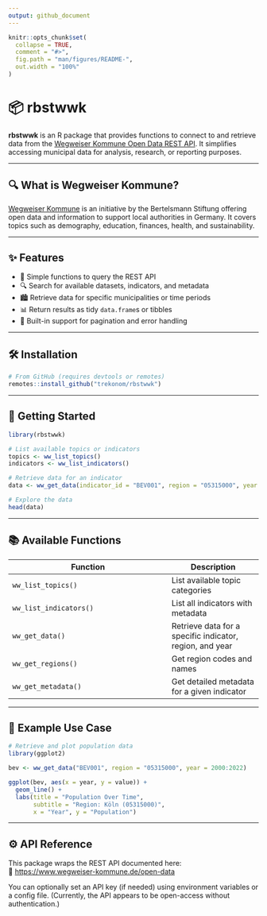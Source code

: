 ```yaml
---
output: github_document
---
```


<!-- README.md is generated from README.Rmd. Please edit that file -->

```r
knitr::opts_chunk$set(
  collapse = TRUE,
  comment = "#>",
  fig.path = "man/figures/README-",
  out.width = "100%"
)
```

# 📦 rbstwwk

**rbstwwk** is an R package that provides functions to connect to and retrieve data from the [Wegweiser Kommune Open Data REST API](https://www.wegweiser-kommune.de/open-data). It simplifies accessing municipal data for analysis, research, or reporting purposes.

---

## 🔍 What is Wegweiser Kommune?

[Wegweiser Kommune](https://www.wegweiser-kommune.de/) is an initiative by the Bertelsmann Stiftung offering open data and information to support local authorities in Germany. It covers topics such as demography, education, finances, health, and sustainability.

---

## ✨ Features

- 📡 Simple functions to query the REST API
- 🔍 Search for available datasets, indicators, and metadata
- 🏙 Retrieve data for specific municipalities or time periods
- 📊 Return results as tidy `data.frame`s or tibbles
- 🔄 Built-in support for pagination and error handling

---

## 🛠 Installation

```r
# From GitHub (requires devtools or remotes)
remotes::install_github("trekonom/rbstwwk")
```

---

## 🚀 Getting Started

```r
library(rbstwwk)

# List available topics or indicators
topics <- ww_list_topics()
indicators <- ww_list_indicators()

# Retrieve data for an indicator
data <- ww_get_data(indicator_id = "BEV001", region = "05315000", year = 2021)

# Explore the data
head(data)
```

---

## 📚 Available Functions

| Function              | Description |
|-----------------------|-------------|
| `ww_list_topics()`    | List available topic categories |
| `ww_list_indicators()`| List all indicators with metadata |
| `ww_get_data()`       | Retrieve data for a specific indicator, region, and year |
| `ww_get_regions()`    | Get region codes and names |
| `ww_get_metadata()`   | Get detailed metadata for a given indicator |

---

## 🧪 Example Use Case

```r
# Retrieve and plot population data
library(ggplot2)

bev <- ww_get_data("BEV001", region = "05315000", year = 2000:2022)

ggplot(bev, aes(x = year, y = value)) +
  geom_line() +
  labs(title = "Population Over Time",
       subtitle = "Region: Köln (05315000)",
       x = "Year", y = "Population")
```

---

## ⚙️ API Reference

This package wraps the REST API documented here:  
📖 [https://www.wegweiser-kommune.de/open-data](https://www.wegweiser-kommune.de/open-data)

You can optionally set an API key (if needed) using environment variables or a config file. (Currently, the API appears to be open-access without authentication.)
